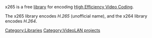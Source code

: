 {{Lowercase}}
{{See also|x264}}
{{Website|x265|on=videolan.org|https://www.videolan.org/developers/x265.html}}
{{Open}}

x265 is a free [[library]] for encoding [[High Efficiency Video Coding]].

The x265 library encodes ''H.265'' (unofficial name), and the x264 library encodes ''H.264''.

{{Stub}}

[[Category:Libraries]]
[[Category:VideoLAN projects]]